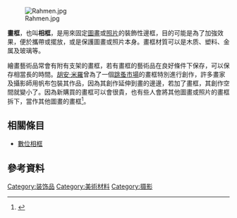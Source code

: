 [[File:Rahmen.jpg|thumb]]

'''畫框'''，也叫'''相框'''，是用來固定[[圖畫|圖畫]]或[[照片|照片]]的裝飾性邊框，目的可能是為了加強效果，便於攜帶或擺放，或是保護圖畫或照片本身。畫框材質可以是木质、塑料、金属及玻璃等。

繪畫藝術品常會有附有支架的畫框，若有畫框的藝術品在良好條件下保存，可以保存相當長的時間。[[胡安·米羅|胡安·米羅]]曾為了一個[[跳蚤市場|跳蚤市場]]的畫框特別進行創作，許多畫家及攝影師用帆布包裝其作品，因為其創作延伸到畫的邊邊，若加了畫框，其創作空間就變小了。因為新購買的畫框可以會很貴，也有些人會將其他圖畫或照片的畫框拆下，當作其他圖畫的畫框<ref>{{cite web|title=Weird Bird in Love >> Blog Archive >> Upcycling Picture Frames|url=http://www.weirdbirdinlove.net/?p=530|accessdate=2010-06-27|archiveurl=https://web.archive.org/web/20110724130430/http://www.weirdbirdinlove.net/?p=530|archivedate=2011-07-24|deadurl=yes}}</ref>。

==相關條目==
*[[數位相框|數位相框]]

==參考資料==
{{reflist}}

{{Authority control}}
[[Category:装饰品|Category:装饰品]]
[[Category:美術材料|Category:美術材料]]
[[Category:摄影|Category:摄影]]